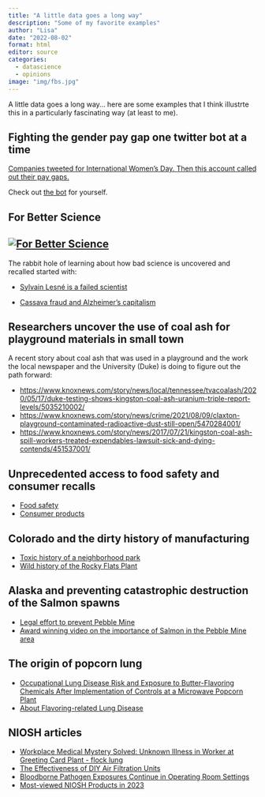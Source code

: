 ```yaml
---
title: "A little data goes a long way"
description: "Some of my favorite examples"
author: "Lisa"
date: "2022-08-02"
format: html
editor: source
categories:
  - datascience
  - opinions
image: "img/fbs.jpg"
---
```


A little data goes a long way... here are some examples that I think illustrte this in a particularly fascinating way (at least to me).

## Fighting the gender pay gap one twitter bot at a time

[Companies tweeted for International Women's Day. Then this account called out their pay gaps.](https://www.washingtonpost.com/lifestyle/2022/03/08/twitter-pay-gap-bot-international-womens-day/)

Check out [the bot](https://twitter.com/PayGapApp) for yourself.

## For Better Science

## [![For Better Science](img/fbs.jpg)](https://forbetterscience.com/)

The rabbit hole of learning about how bad science is uncovered and recalled started with:

-   [Sylvain Lesné is a failed scientist](https://forbetterscience.com/2022/07/27/silvain-lesne-is-a-failed-scientist/)

-   [Cassava fraud and Alzheimer's capitalism](https://forbetterscience.com/2021/12/15/cassava-fraud-and-alzheimers-capitalism/)

## Researchers uncover the use of coal ash for playground materials in small town

A recent story about coal ash that was used in a playground and the work the local newspaper and the University (Duke) is doing to figure out the path forward:

-   <https://www.knoxnews.com/story/news/local/tennessee/tvacoalash/2020/05/17/duke-testing-shows-kingston-coal-ash-uranium-triple-report-levels/5035210002/>
-   <https://www.knoxnews.com/story/news/crime/2021/08/09/claxton-playground-contaminated-radioactive-dust-still-open/5470284001/>
-   <https://www.knoxnews.com/story/news/2017/07/21/kingston-coal-ash-spill-workers-treated-expendables-lawsuit-sick-and-dying-contends/451537001/>

## Unprecedented access to food safety and consumer recalls

-   [Food safety](https://www.fda.gov/safety/recalls-market-withdrawals-safety-alerts)
-   [Consumer products](https://www.cpsc.gov/Recalls)

## Colorado and the dirty history of manufacturing 

- [Toxic history of a neighborhood park](https://denverite.com/2021/10/07/a-toxic-history-massive-concerts-and-neighborhood-pressure-bring-parking-problems-to-ruby-hill-park/)
- [Wild history of the Rocky Flats Plant](https://en.wikipedia.org/wiki/Rocky_Flats_Plant)

## Alaska and preventing catastrophic destruction of the Salmon spawns

- [Legal effort to prevent Pebble Mine](https://www.nrdc.org/stories/crushing-alaskas-pebble-mine)
- [Award winning video on the importance of Salmon in the Pebble Mine area](https://www.wildconfluence.com/school-of-fish)

## The origin of popcorn lung

- [Occupational Lung Disease Risk and Exposure to Butter-Flavoring Chemicals After Implementation of Controls at a Microwave Popcorn Plant](https://www.ncbi.nlm.nih.gov/pmc/articles/PMC3115208/)
- [About Flavoring-related Lung Disease](https://www.cdc.gov/niosh/flavoring-related-lung-disease/about/index.html?CDC_AAref_Val=https://www.cdc.gov/niosh/topics/flavorings/exposure.html)

## NIOSH articles 

- [Workplace Medical Mystery Solved: Unknown Illness in Worker at Greeting Card Plant - flock lung](https://blogs.cdc.gov/niosh-science-blog/2023/04/07/medical-mystery13b/)
- [The Effectiveness of DIY Air Filtration Units](https://blogs.cdc.gov/niosh-science-blog/2023/02/03/diy-filtration/)
- [Bloodborne Pathogen Exposures Continue in Operating Room Settings](https://blogs.cdc.gov/niosh-science-blog/2023/11/08/sharps-or/)
- [Most-viewed NIOSH Products in 2023](https://blogs.cdc.gov/niosh-science-blog/2024/01/24/most-viewed-2023/)






